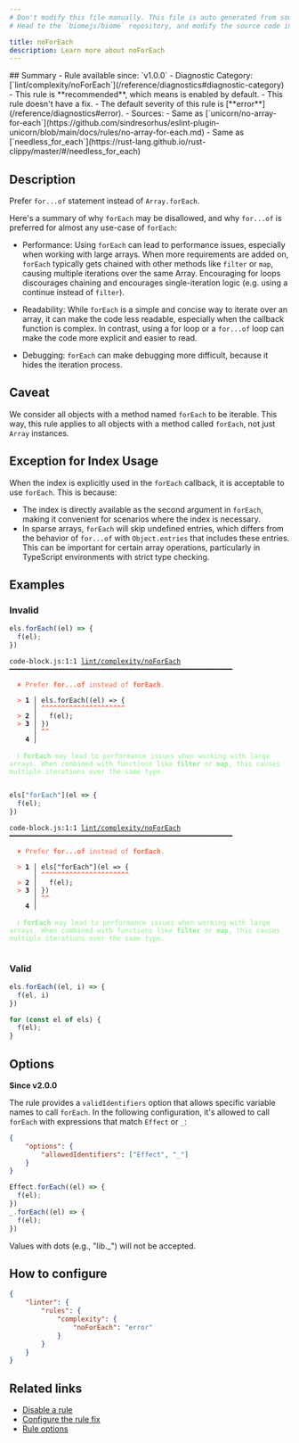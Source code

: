 ```yaml
---
# Don't modify this file manually. This file is auto generated from source, and you will lose your changes next time the website is built.
# Head to the `biomejs/biome` repository, and modify the source code in there.

title: noForEach
description: Learn more about noForEach
---
```


<Tabs>
<TabItem label="JavaScript (and super languages)" icon="seti:javascript">
## Summary
- Rule available since: `v1.0.0`
- Diagnostic Category: [`lint/complexity/noForEach`](/reference/diagnostics#diagnostic-category)
- This rule is **recommended**, which means is enabled by default.
- This rule doesn't have a fix.
- The default severity of this rule is [**error**](/reference/diagnostics#error).
- Sources: 
  - Same as [`unicorn/no-array-for-each`](https://github.com/sindresorhus/eslint-plugin-unicorn/blob/main/docs/rules/no-array-for-each.md)
  - Same as [`needless_for_each`](https://rust-lang.github.io/rust-clippy/master/#/needless_for_each)

## Description
Prefer `for...of` statement instead of `Array.forEach`.

Here's a summary of why `forEach` may be disallowed, and why `for...of` is preferred for almost any use-case of `forEach`:

- Performance: Using `forEach` can lead to performance issues, especially when working with large arrays.
When more requirements are added on, `forEach` typically gets chained with other methods like `filter` or `map`, causing multiple iterations over the same Array.
Encouraging for loops discourages chaining and encourages single-iteration logic (e.g. using a continue instead of `filter`).


- Readability: While `forEach` is a simple and concise way to iterate over an array, it can make the code less readable, especially when the callback function is complex.
In contrast, using a for loop or a `for...of` loop can make the code more explicit and easier to read.


- Debugging: `forEach` can make debugging more difficult, because it hides the iteration process.



## Caveat

We consider all objects with a method named `forEach` to be iterable.
This way, this rule applies to all objects with a method called `forEach`, not just `Array` instances.

## Exception for Index Usage

When the index is explicitly used in the `forEach` callback, it is acceptable to use `forEach`. This is because:

- The index is directly available as the second argument in `forEach`, making it convenient for scenarios where the index is necessary.
- In sparse arrays, `forEach` will skip undefined entries, which differs from the behavior of `for...of` with `Object.entries` that includes these entries.
This can be important for certain array operations, particularly in TypeScript environments with strict type checking.

## Examples

### Invalid

```js
els.forEach((el) => {
  f(el);
})
```

<pre class="language-text"><code class="language-text">code-block.js:1:1 <a href="https://biomejs.dev/linter/rules/no-for-each">lint/complexity/noForEach</a> ━━━━━━━━━━━━━━━━━━━━━━━━━━━━━━━━━━━━━━━━━━━━━━━━━━━━━━━━<br /><br />  <strong><span style="color: Tomato;">✖</span></strong> <span style="color: Tomato;">Prefer </span><span style="color: Tomato;"><strong>for...of</strong></span><span style="color: Tomato;"> instead of </span><span style="color: Tomato;"><strong>forEach</strong></span><span style="color: Tomato;">.</span><br />  <br />  <strong><span style="color: Tomato;">&gt;</span></strong> <strong>1 │ </strong>els.forEach((el) =&gt; &#123;<br />   <strong>   │ </strong><strong><span style="color: Tomato;">^</span></strong><strong><span style="color: Tomato;">^</span></strong><strong><span style="color: Tomato;">^</span></strong><strong><span style="color: Tomato;">^</span></strong><strong><span style="color: Tomato;">^</span></strong><strong><span style="color: Tomato;">^</span></strong><strong><span style="color: Tomato;">^</span></strong><strong><span style="color: Tomato;">^</span></strong><strong><span style="color: Tomato;">^</span></strong><strong><span style="color: Tomato;">^</span></strong><strong><span style="color: Tomato;">^</span></strong><strong><span style="color: Tomato;">^</span></strong><strong><span style="color: Tomato;">^</span></strong><strong><span style="color: Tomato;">^</span></strong><strong><span style="color: Tomato;">^</span></strong><strong><span style="color: Tomato;">^</span></strong><strong><span style="color: Tomato;">^</span></strong><strong><span style="color: Tomato;">^</span></strong><strong><span style="color: Tomato;">^</span></strong><strong><span style="color: Tomato;">^</span></strong><strong><span style="color: Tomato;">^</span></strong><br />  <strong><span style="color: Tomato;">&gt;</span></strong> <strong>2 │ </strong>  f(el);<br />  <strong><span style="color: Tomato;">&gt;</span></strong> <strong>3 │ </strong>&#125;)<br />   <strong>   │ </strong><strong><span style="color: Tomato;">^</span></strong><strong><span style="color: Tomato;">^</span></strong><br />    <strong>4 │ </strong><br />  <br />  <strong><span style="color: lightgreen;">ℹ</span></strong> <span style="color: lightgreen;"><strong>forEach</strong></span><span style="color: lightgreen;"> may lead to performance issues when working with large arrays. When combined with functions like </span><span style="color: lightgreen;"><strong>filter</strong></span><span style="color: lightgreen;"> or </span><span style="color: lightgreen;"><strong>map</strong></span><span style="color: lightgreen;">, this causes multiple iterations over the same type.</span><br />  <br /></code></pre>

```js
els["forEach"](el => {
  f(el);
})
```

<pre class="language-text"><code class="language-text">code-block.js:1:1 <a href="https://biomejs.dev/linter/rules/no-for-each">lint/complexity/noForEach</a> ━━━━━━━━━━━━━━━━━━━━━━━━━━━━━━━━━━━━━━━━━━━━━━━━━━━━━━━━<br /><br />  <strong><span style="color: Tomato;">✖</span></strong> <span style="color: Tomato;">Prefer </span><span style="color: Tomato;"><strong>for...of</strong></span><span style="color: Tomato;"> instead of </span><span style="color: Tomato;"><strong>forEach</strong></span><span style="color: Tomato;">.</span><br />  <br />  <strong><span style="color: Tomato;">&gt;</span></strong> <strong>1 │ </strong>els[&quot;forEach&quot;](el =&gt; &#123;<br />   <strong>   │ </strong><strong><span style="color: Tomato;">^</span></strong><strong><span style="color: Tomato;">^</span></strong><strong><span style="color: Tomato;">^</span></strong><strong><span style="color: Tomato;">^</span></strong><strong><span style="color: Tomato;">^</span></strong><strong><span style="color: Tomato;">^</span></strong><strong><span style="color: Tomato;">^</span></strong><strong><span style="color: Tomato;">^</span></strong><strong><span style="color: Tomato;">^</span></strong><strong><span style="color: Tomato;">^</span></strong><strong><span style="color: Tomato;">^</span></strong><strong><span style="color: Tomato;">^</span></strong><strong><span style="color: Tomato;">^</span></strong><strong><span style="color: Tomato;">^</span></strong><strong><span style="color: Tomato;">^</span></strong><strong><span style="color: Tomato;">^</span></strong><strong><span style="color: Tomato;">^</span></strong><strong><span style="color: Tomato;">^</span></strong><strong><span style="color: Tomato;">^</span></strong><strong><span style="color: Tomato;">^</span></strong><strong><span style="color: Tomato;">^</span></strong><strong><span style="color: Tomato;">^</span></strong><br />  <strong><span style="color: Tomato;">&gt;</span></strong> <strong>2 │ </strong>  f(el);<br />  <strong><span style="color: Tomato;">&gt;</span></strong> <strong>3 │ </strong>&#125;)<br />   <strong>   │ </strong><strong><span style="color: Tomato;">^</span></strong><strong><span style="color: Tomato;">^</span></strong><br />    <strong>4 │ </strong><br />  <br />  <strong><span style="color: lightgreen;">ℹ</span></strong> <span style="color: lightgreen;"><strong>forEach</strong></span><span style="color: lightgreen;"> may lead to performance issues when working with large arrays. When combined with functions like </span><span style="color: lightgreen;"><strong>filter</strong></span><span style="color: lightgreen;"> or </span><span style="color: lightgreen;"><strong>map</strong></span><span style="color: lightgreen;">, this causes multiple iterations over the same type.</span><br />  <br /></code></pre>

### Valid

```js
els.forEach((el, i) => {
  f(el, i)
})
```

```js
for (const el of els) {
  f(el);
}
```

## Options

**Since v2.0.0**

The rule provides a `validIdentifiers` option that allows specific variable names to call `forEach`.
In the following configuration, it's allowed to call `forEach` with expressions that match `Effect` or `_`:

```json
{
    "options": {
        "allowedIdentifiers": ["Effect", "_"]
    }
}
```

```js
Effect.forEach((el) => {
  f(el);
})
_.forEach((el) => {
  f(el);
})
```

Values with dots (e.g., "lib.\_") will not be accepted.

## How to configure
```json title="biome.json"
{
	"linter": {
		"rules": {
			"complexity": {
				"noForEach": "error"
			}
		}
	}
}

```
## Related links

- [Disable a rule](/linter/#disable-a-lint-rule)
- [Configure the rule fix](/linter#configure-the-rule-fix)
- [Rule options](/linter/#rule-options)

</TabItem>
</Tabs>

